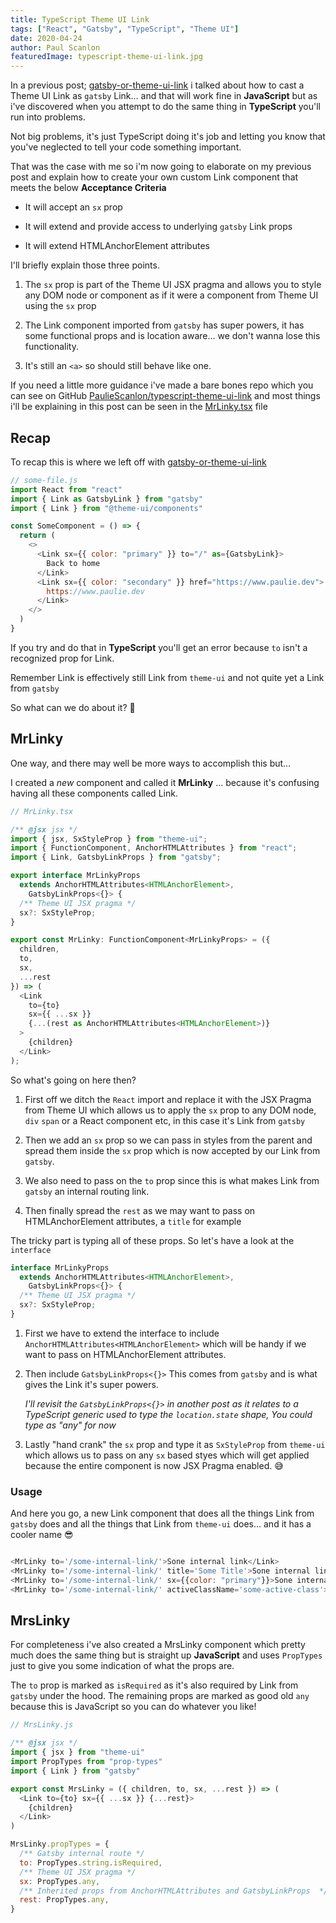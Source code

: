 ```yaml
---
title: TypeScript Theme UI Link
tags: ["React", "Gatsby", "TypeScript", "Theme UI"]
date: 2020-04-24
author: Paul Scanlon
featuredImage: typescript-theme-ui-link.jpg
---
```


In a previous post; [gatsby-or-theme-ui-link](/posts/2020/04/gatsby-or-theme-ui-link/) i talked about how to cast a Theme UI Link as `gatsby` Link... and that will work fine in **JavaScript** but as i've discovered when you attempt to do the same thing in **TypeScript** you'll run into problems.

Not big problems, it's just TypeScript doing it's job and letting you know that you've neglected to tell your code something important.

That was the case with me so i'm now going to elaborate on my previous post and explain how to create your own custom Link component that meets the below **Acceptance Criteria**

- It will accept an `sx` prop

- It will extend and provide access to underlying `gatsby` Link props

- It will extend HTMLAnchorElement attributes

I'll briefly explain those three points.

1. The `sx` prop is part of the Theme UI JSX pragma and allows you to style any DOM node or component as if it were a component from Theme UI using the `sx` prop

2. The Link component imported from `gatsby` has super powers, it has some functional props and is location aware... we don't wanna lose this functionality.

3. It's still an `<a>` so should still behave like one.

If you need a little more guidance i've made a bare bones repo which you can see on GitHub [PaulieScanlon/typescript-theme-ui-link](https://github.com/PaulieScanlon/typescript-theme-ui-link)
and most things i'll be explaining in this post can be seen in the [MrLinky.tsx](https://github.com/PaulieScanlon/typescript-theme-ui-link/blob/master/demo/src/components/MrLinky/MrLinky.tsx) file

<Divider />
<Divider />

## Recap

To recap this is where we left off with [gatsby-or-theme-ui-link](/posts/2020/04/gatsby-or-theme-ui-link/)

<Divider />

```javascript
// some-file.js
import React from "react"
import { Link as GatsbyLink } from "gatsby"
import { Link } from "@theme-ui/components"

const SomeComponent = () => {
  return (
    <>
      <Link sx={{ color: "primary" }} to="/" as={GatsbyLink}>
        Back to home
      </Link>
      <Link sx={{ color: "secondary" }} href="https://www.paulie.dev">
        https://www.paulie.dev
      </Link>
    </>
  )
}
```

<Divider />

If you try and do that in **TypeScript** you'll get an error because `to` isn't a recognized prop for Link.

Remember Link is effectively still Link from `theme-ui` and not quite yet a Link from `gatsby`

So what can we do about it? 🤔

<Divider />
<Divider />

## MrLinky

One way, and there may well be more ways to accomplish this but...

I created a _new_ component and called it **MrLinky** ... because it's confusing having all these components called Link.

<Divider />

```javascript
// MrLinky.tsx

/** @jsx jsx */
import { jsx, SxStyleProp } from "theme-ui";
import { FunctionComponent, AnchorHTMLAttributes } from "react";
import { Link, GatsbyLinkProps } from "gatsby";

export interface MrLinkyProps
  extends AnchorHTMLAttributes<HTMLAnchorElement>,
    GatsbyLinkProps<{}> {
  /** Theme UI JSX pragma */
  sx?: SxStyleProp;
}

export const MrLinky: FunctionComponent<MrLinkyProps> = ({
  children,
  to,
  sx,
  ...rest
}) => (
  <Link
    to={to}
    sx={{ ...sx }}
    {...(rest as AnchorHTMLAttributes<HTMLAnchorElement>)}
  >
    {children}
  </Link>
);
```

<Divider />

So what's going on here then?

1. First off we ditch the `React` import and replace it with the JSX Pragma from Theme UI which allows us to apply the `sx` prop to any DOM node, `div` `span` or a React component etc, in this case it's Link from `gatsby`

2. Then we add an `sx` prop so we can pass in styles from the parent and spread them inside the `sx` prop which is now accepted by our Link from `gatsby`.

3. We also need to pass on the `to` prop
   since this is what makes Link from `gatsby` an internal routing link.

4. Then finally spread the `rest` as we may want to pass on HTMLAnchorElement attributes, a `title` for example

The tricky part is typing all of these props. So let's have a look at the `interface`

<Divider />

```javascript
interface MrLinkyProps
  extends AnchorHTMLAttributes<HTMLAnchorElement>,
    GatsbyLinkProps<{}> {
  /** Theme UI JSX pragma */
  sx?: SxStyleProp;
}
```

<Divider />

1. First we have to extend the interface to include `AnchorHTMLAttributes<HTMLAnchorElement>` which will be handy if we want to pass on HTMLAnchorElement attributes.

2. Then include `GatsbyLinkProps<{}>` This comes from `gatsby` and is what gives the Link it's super powers.

   _I'll revisit the `GatsbyLinkProps<{}>` in another post as it relates to a TypeScript generic used to type the `location.state` shape, You could type as "any" for now_

3. Lastly "hand crank" the `sx` prop and type it as `SxStyleProp` from `theme-ui` which allows us to pass on any `sx` based styes which will get applied because the entire component is now JSX Pragma enabled. 😅

### Usage

And here you go, a new Link component that does all the things Link from `gatsby` does and all the things that Link from `theme-ui` does... and it has a cooler name 😎

```javascript

<MrLinky to='/some-internal-link/'>Sone internal link</Link>
<MrLinky to='/some-internal-link/' title='Some Title'>Sone internal link</Link>
<MrLinky to='/some-internal-link/' sx={{color: "primary"}}>Sone internal link</Link>
<MrLinky to='/some-internal-link/' activeClassName='some-active-class'>Sone internal link</Link>

```

<Divider />

## MrsLinky

For completeness i've also created a MrsLinky component which pretty much does the same thing but is straight up **JavaScript** and uses `PropTypes` just to give you some indication of what the props are.

The `to` prop is marked as `isRequired` as it's also required by Link from `gatsby` under the hood. The remaining props are marked as good old `any` because this is JavaScript so you can do whatever you like!

<Divider />

```javascript
// MrsLinky.js

/** @jsx jsx */
import { jsx } from "theme-ui"
import PropTypes from "prop-types"
import { Link } from "gatsby"

export const MrsLinky = ({ children, to, sx, ...rest }) => (
  <Link to={to} sx={{ ...sx }} {...rest}>
    {children}
  </Link>
)

MrsLinky.propTypes = {
  /** Gatsby internal route */
  to: PropTypes.string.isRequired,
  /** Theme UI JSX pragma */
  sx: PropTypes.any,
  /** Inherited props from AnchorHTMLAttributes and GatsbyLinkProps  */
  rest: PropTypes.any,
}
```

<Divider />
